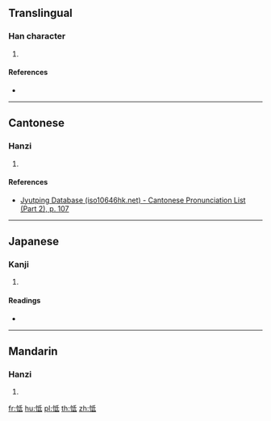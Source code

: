 {{character info/new}}
==Translingual==

===Han character===
{{Han char|rn=61|rad=心|as=05|sn=8|four=|canj=PHPM,PHVI|ids=⿰忄氐}}

# {{defn|Han|sort=心05}}

====References====
* {{Han ref|kx=0381.140|dkj=10468|dj=0709.130|hdz=42287.050|uh=601F|ud=24607}}

----

==Cantonese==

===Hanzi===
{{yue-hanzi|jyut=dai3|y=dai3}}

# {{defn|lang=yue|sort=心05}}

====References====
* [http://www.iso10646hk.net/jp/document/download.jsp Jyutping Database (iso10646hk.net) - Cantonese Pronunciation List (Part 2), p. 107]

----

==Japanese==

===Kanji===
{{ja-kanji|grade=|rs=心05}}

# {{defn|lang=ja|sort=心05}}

====Readings====
* {{ja-readings|on=[[てい]] (tei), [[たい]] (tai)|kun=[[もだえる]] (modaeru)}}

----

==Mandarin==

===Hanzi===
{{cmn-hanzi|pin=[[dì]] ([[di4]]), [[tū]] ([[tu1]])|wg=ti<sup>4</sup>, t'u<sup>1</sup>}}

# {{defn|lang=cmn|sort=心05}}

[[fr:怟]]
[[hu:怟]]
[[pl:怟]]
[[th:怟]]
[[zh:怟]]